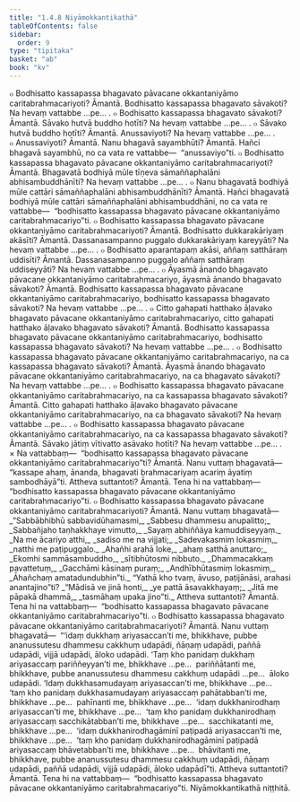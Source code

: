 ```yaml
---
title: "1.4.8 Niyāmokkantikathā"
tableOfContents: false
sidebar:
  order: 9
type: "tipitaka"
basket: "ab"
book: "kv"
---
```



<DynamicBreadcrumb />

<Division number="403" book="kv" bookNo="32" page="216">

<Paragraph number="1396" book="kv">
๐ Bodhisatto kassapassa bhagavato pāvacane okkantaniyāmo caritabrahmacariyoti? Āmantā. Bodhisatto kassapassa bhagavato sāvakoti? Na hevaṃ vattabbe …pe… .
</Paragraph>

<Paragraph number="1397" book="kv">
๐ Bodhisatto kassapassa bhagavato sāvakoti? Āmantā. Sāvako hutvā buddho hotīti? Na hevaṃ vattabbe …pe… .
</Paragraph>

<Paragraph number="1398" book="kv">
๐ Sāvako hutvā buddho hotīti? Āmantā. Anussaviyoti? Na hevaṃ vattabbe …pe… .
</Paragraph>

<Paragraph number="1399" book="kv">
๐ Anussaviyoti? Āmantā. Nanu bhagavā sayambhūti? Āmantā. Hañci bhagavā sayambhū, no ca vata re vattabbe—  “anussaviyo”ti.
</Paragraph>

<Paragraph number="1400" book="kv">
๐ Bodhisatto kassapassa bhagavato pāvacane okkantaniyāmo caritabrahmacariyoti? Āmantā. Bhagavatā bodhiyā mūle tīṇeva sāmaññaphalāni abhisambuddhānīti? Na hevaṃ vattabbe …pe… .
</Paragraph>

<Paragraph number="1401" book="kv">
๐ Nanu bhagavatā bodhiyā mūle cattāri sāmaññaphalāni abhisambuddhānīti? Āmantā. Hañci bhagavatā bodhiyā mūle cattāri sāmaññaphalāni abhisambuddhāni, no ca vata re vattabbe—  “bodhisatto kassapassa bhagavato pāvacane okkantaniyāmo caritabrahmacariyo”ti.
</Paragraph>

</Division>
<Division number="404" book="kv" bookNo="32" page="217">

<Paragraph number="1402" book="kv">
๐ Bodhisatto kassapassa bhagavato pāvacane okkantaniyāmo caritabrahmacariyoti? Āmantā. Bodhisatto dukkarakāriyaṃ akāsīti? Āmantā. Dassanasampanno puggalo dukkarakāriyaṃ kareyyāti? Na hevaṃ vattabbe …pe… .
</Paragraph>

<Paragraph number="1403" book="kv">
๐ Bodhisatto aparantapaṃ akāsi, aññaṃ satthāraṃ uddisīti? Āmantā. Dassanasampanno puggalo aññaṃ satthāraṃ uddiseyyāti? Na hevaṃ vattabbe …pe… .
</Paragraph>

<Paragraph number="1404" book="kv">
๐ Āyasmā ānando bhagavato pāvacane okkantaniyāmo caritabrahmacariyo, āyasmā ānando bhagavato sāvakoti? Āmantā. Bodhisatto kassapassa bhagavato pāvacane okkantaniyāmo caritabrahmacariyo, bodhisatto kassapassa bhagavato sāvakoti? Na hevaṃ vattabbe …pe… .
</Paragraph>

<Paragraph number="1405" book="kv">
๐ Citto gahapati hatthako āḷavako bhagavato pāvacane okkantaniyāmo caritabrahmacariyo, citto gahapati hatthako āḷavako bhagavato sāvakoti? Āmantā. Bodhisatto kassapassa bhagavato pāvacane okkantaniyāmo caritabrahmacariyo, bodhisatto kassapassa bhagavato sāvakoti? Na hevaṃ vattabbe …pe… .
</Paragraph>

<Paragraph number="1406" book="kv">
๐ Bodhisatto kassapassa bhagavato pāvacane okkantaniyāmo caritabrahmacariyo, na ca kassapassa bhagavato sāvakoti? Āmantā. Āyasmā ānando bhagavato pāvacane okkantaniyāmo caritabrahmacariyo, na ca bhagavato sāvakoti? Na hevaṃ vattabbe …pe… .
</Paragraph>

<Paragraph number="1407" book="kv">
๐ Bodhisatto kassapassa bhagavato pāvacane okkantaniyāmo caritabrahmacariyo, na ca kassapassa bhagavato sāvakoti? Āmantā. Citto gahapati hatthako āḷavako bhagavato pāvacane okkantaniyāmo caritabrahmacariyo, na ca bhagavato sāvakoti? Na hevaṃ vattabbe …pe… .
</Paragraph>

<Paragraph number="1408" book="kv">
๐ Bodhisatto kassapassa bhagavato pāvacane okkantaniyāmo caritabrahmacariyo, na ca kassapassa bhagavato sāvakoti? Āmantā. Sāvako jātiṃ vītivatto asāvako hotīti? Na hevaṃ vattabbe …pe… .
</Paragraph>

</Division>
<Division number="405" book="kv" bookNo="32" page="218">

<Paragraph number="1409" book="kv">
× Na vattabbaṃ—  “bodhisatto kassapassa bhagavato pāvacane okkantaniyāmo caritabrahmacariyo”ti? Āmantā. Nanu vuttaṃ bhagavatā—  “kassape ahaṃ, ānanda, bhagavati brahmacariyaṃ acariṃ āyatiṃ sambodhāyā”ti. Attheva suttantoti? Āmantā. Tena hi na vattabbaṃ—  “bodhisatto kassapassa bhagavato pāvacane okkantaniyāmo caritabrahmacariyo”ti.
</Paragraph>

<Paragraph number="1410" book="kv">
๐ Bodhisatto kassapassa bhagavato pāvacane okkantaniyāmo caritabrahmacariyoti? Āmantā. Nanu vuttaṃ bhagavatā—
</Paragraph>

<Paragraph number="1411" type="verses" book="kv">
_“Sabbābhibhū sabbavidūhamasmi,_  
_Sabbesu dhammesu anupalitto;_  
_Sabbañjaho taṇhakkhaye vimutto,_  
_Sayaṃ abhiññāya kamuddiseyyaṃ._  

</Paragraph>

<Paragraph number="1412" type="verses" book="kv">
_Na me ācariyo atthi,_  
_sadiso me na vijjati;_  
_Sadevakasmiṃ lokasmiṃ,_  
_natthi me paṭipuggalo._  

</Paragraph>

<Paragraph number="1413" type="verses" book="kv">
_Ahañhi arahā loke,_  
_ahaṃ satthā anuttaro;_  
_Ekomhi sammāsambuddho,_  
_sītibhūtosmi nibbuto._  

</Paragraph>

<Paragraph number="1414" type="verses" book="kv">
_Dhammacakkaṃ pavattetuṃ,_  
_Gacchāmi kāsinaṃ puraṃ;_  
_Andhībhūtasmiṃ lokasmiṃ,_  
_Āhañchaṃ amatadundubhin”ti._  

</Paragraph>

<Paragraph number="1415" book="kv">
“Yathā kho tvaṃ, āvuso, paṭijānāsi, arahasi anantajino”ti?
</Paragraph>

<Paragraph number="1416" type="verses" book="kv">
_“Mādisā ve jinā honti,_  
_ye pattā āsavakkhayaṃ;_  
_Jitā me pāpakā dhammā,_  
_tasmāhaṃ upaka jino”ti._  

</Paragraph>

<Paragraph number="1417" book="kv">
Attheva suttantoti? Āmantā. Tena hi na vattabbaṃ—  “bodhisatto kassapassa bhagavato pāvacane okkantaniyāmo caritabrahmacariyo”ti.
</Paragraph>

<Paragraph number="1418" book="kv">
๐ Bodhisatto kassapassa bhagavato pāvacane okkantaniyāmo caritabrahmacariyoti? Āmantā. Nanu vuttaṃ bhagavatā—  “‘idaṃ dukkhaṃ ariyasaccan’ti me, bhikkhave, pubbe ananussutesu dhammesu cakkhuṃ udapādi, ñāṇaṃ udapādi, paññā udapādi, vijjā udapādi, āloko udapādi. ‘Taṃ kho panidaṃ dukkhaṃ ariyasaccaṃ pariññeyyan’ti me, bhikkhave …pe…  pariññātanti me, bhikkhave, pubbe ananussutesu dhammesu cakkhuṃ udapādi …pe…  āloko udapādi. ‘Idaṃ dukkhasamudayaṃ ariyasaccan’ti me, bhikkhave …pe…  ‘taṃ kho panidaṃ dukkhasamudayaṃ ariyasaccaṃ pahātabban’ti me, bhikkhave …pe…  pahīnanti me, bhikkhave …pe…  ‘idaṃ dukkhanirodhaṃ ariyasaccan’ti me, bhikkhave …pe…  ‘taṃ kho panidaṃ dukkhanirodhaṃ ariyasaccaṃ sacchikātabban’ti me, bhikkhave …pe…  sacchikatanti me, bhikkhave …pe…  ‘idaṃ dukkhanirodhagāminī paṭipadā ariyasaccan’ti me, bhikkhave …pe…  ‘taṃ kho panidaṃ dukkhanirodhagāminī paṭipadā ariyasaccaṃ bhāvetabban’ti me, bhikkhave …pe…  bhāvitanti me, bhikkhave, pubbe ananussutesu dhammesu cakkhuṃ udapādi, ñāṇaṃ udapādi, paññā udapādi, vijjā udapādi, āloko udapādī”ti. Attheva suttantoti? Āmantā. Tena hi na vattabbaṃ—  “bodhisatto kassapassa bhagavato pāvacane okkantaniyāmo caritabrahmacariyo”ti.

</Paragraph>
</Division>

<Paragraph number="1419" type="center" book="kv">
Niyāmokkantikathā niṭṭhitā.
</Paragraph>